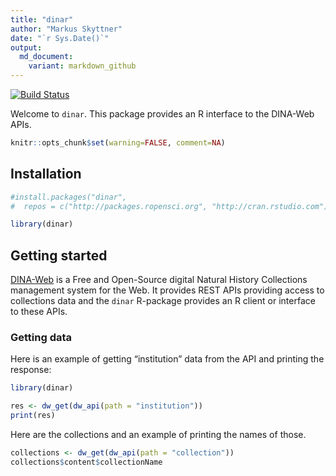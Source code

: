 ```yaml
---
title: "dinar"
author: "Markus Skyttner"
date: "`r Sys.Date()`"
output:
  md_document:
    variant: markdown_github
---
```


<!-- README.md is generated from README.Rmd. Please edit that file -->


[![Build Status](https://travis-ci.org/DINA-Web/dinar.svg)](https://travis-ci.org/ropensci/rfishbase)

Welcome to `dinar`. This package provides an R interface to the DINA-Web APIs.

```r
knitr::opts_chunk$set(warning=FALSE, comment=NA)
```

## Installation

```r
#install.packages("dinar", 
#  repos = c("http://packages.ropensci.org", "http://cran.rstudio.com"),  type="source")
```


```r
library(dinar)
```

## Getting started


[DINA-Web](http://dina-project.net) is a Free and Open-Source digital Natural History Collections management system for the Web. It provides REST APIs providing access to collections data and the `dinar` R-package provides an R client or interface to these APIs.

### Getting data

Here is an example of getting "institution" data from the API and printing the response:

```r
library(dinar)

res <- dw_get(dw_api(path = "institution"))
print(res)

```

Here are the collections and an example of printing the names of those.

```r
collections <- dw_get(dw_api(path = "collection"))
collections$content$collectionName
```
